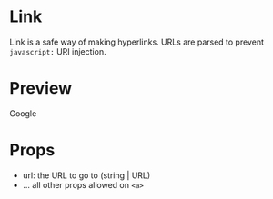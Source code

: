 
<Meta title='Link'/>

# Link
Link is a safe way of making hyperlinks. URLs are parsed
to prevent `javascript:` URI injection.

# Preview

<Preview>
    <Story name="basic">
        <Link url="https://google.com">
            Google
        </Link>
    </Story>
</Preview>

# Props

- url: the URL to go to (string | URL)
- ... all other props allowed on `<a>`

<Props of={Link} />